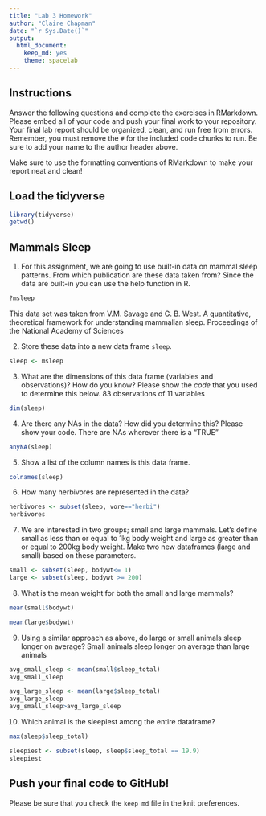 ```yaml
---
title: "Lab 3 Homework"
author: "Claire Chapman"
date: "`r Sys.Date()`"
output:
  html_document:
    keep_md: yes
    theme: spacelab
---
```


## Instructions
Answer the following questions and complete the exercises in RMarkdown. Please embed all of your code and push your final work to your repository. Your final lab report should be organized, clean, and run free from errors. Remember, you must remove the `#` for the included code chunks to run. Be sure to add your name to the author header above.  

Make sure to use the formatting conventions of RMarkdown to make your report neat and clean!  

## Load the tidyverse
```r
library(tidyverse)
getwd()
```

## Mammals Sleep
1. For this assignment, we are going to use built-in data on mammal sleep patterns. From which publication are these data taken from? Since the data are built-in you can use the help function in R.
```r
?msleep
```
This data set was taken from V.M. Savage and G. B. West. A quantitative, theoretical framework for understanding mammalian sleep. Proceedings of the National Academy of Sciences

2. Store these data into a new data frame `sleep`.
```r
sleep <- msleep
```

3. What are the dimensions of this data frame (variables and observations)? How do you know? Please show the *code* that you used to determine this below.  83 observations of 11 variables
```r
dim(sleep)
```

4. Are there any NAs in the data? How did you determine this? Please show your code. 
There are NAs wherever there is a "TRUE"
```r
anyNA(sleep)
```

5. Show a list of the column names is this data frame.
```r
colnames(sleep)
```

6. How many herbivores are represented in the data?  
```r
herbivores <- subset(sleep, vore=="herbi")
herbivores
```

7. We are interested in two groups; small and large mammals. Let's define small as less than or equal to 1kg body weight and large as greater than or equal to 200kg body weight. Make two new dataframes (large and small) based on these parameters.
```r
small <- subset(sleep, bodywt<= 1)
large <- subset(sleep, bodywt >= 200)
```

8. What is the mean weight for both the small and large mammals?
```r
mean(small$bodywt)
```

```r
mean(large$bodywt)
```

9. Using a similar approach as above, do large or small animals sleep longer on average?
Small animals sleep longer on average than large animals
```r
avg_small_sleep <- mean(small$sleep_total)
avg_small_sleep
```

```r
avg_large_sleep <- mean(large$sleep_total)
avg_large_sleep
avg_small_sleep>avg_large_sleep
```

10. Which animal is the sleepiest among the entire dataframe?
```r
max(sleep$sleep_total)
```

```r
sleepiest <- subset(sleep, sleep$sleep_total == 19.9)
sleepiest
```

## Push your final code to GitHub!
Please be sure that you check the `keep md` file in the knit preferences.   